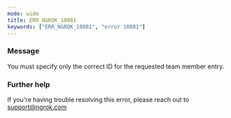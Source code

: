 ```yaml
---
mode: wide
title: ERR_NGROK_10081
keywords: ["ERR_NGROK_10081", "error 10081"]
---
```


### Message

You must specify only the correct ID for the requested team member entry.

### Further help

If you're having trouble resolving this error, please reach out to [support@ngrok.com](mailto:support@ngrok.com?subject=Help%20with%20ERR_NGROK_10081)
